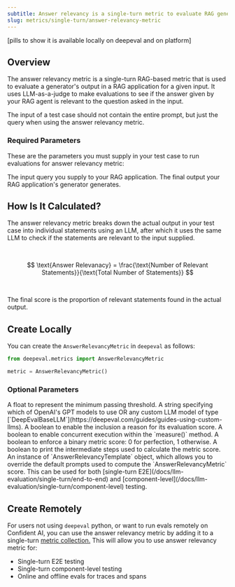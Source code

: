 ```yaml
---
subtitle: Answer relevancy is a single-turn metric to evaluate RAG generators
slug: metrics/single-turn/answer-relevancy-metric
---
```


[pills to show it is available locally on deepeval and on platform]

## Overview

The answer relevancy metric is a single-turn RAG-based metric that is used to evaluate a generator's output in a RAG application for a given input. It uses LLM-as-a-judge to make evaluations to see if the answer given by your RAG agent is relevant to the question asked in the input.

<Warning>

The input of a test case should not contain the entire prompt, but just the query when using the answer relevancy metric.

</Warning>

### Required Parameters

These are the parameters you must supply in your test case to run evaluations for answer relevancy metric:

<ParamField path="input" type="string" required>
  The input query you supply to your RAG application.
</ParamField>
<ParamField path="actual_output" type="string" required>
  The final output your RAG application's generator generates.
</ParamField>

## How Is It Calculated?

The answer relevancy metric breaks down the actual output in your test case into individual statements using an LLM, after which it uses the same LLM to check if the statements are relevant to the input supplied.

<br />

$$
\text{Answer Relevanacy} = \frac{\text{Number of Relevant Statements}}{\text{Total Number of Statements}}
$$

<br />

The final score is the proportion of relevant statements found in the actual output.

## Create Locally

You can create the `AnswerRelevancyMetric` in `deepeval` as follows:

```python
from deepeval.metrics import AnswerRelevancyMetric

metric = AnswerRelevancyMetric()
```

### Optional Parameters

<ParamField path="threshold" type="number" default={0.5}>
  A float to represent the minimum passing threshold.
</ParamField>
<ParamField path="model" type="string | Object" default="gpt-4.1">
  A string specifying which of OpenAI's GPT models to use OR any custom LLM
  model of type
  [`DeepEvalBaseLLM`](https://deepeval.com/guides/guides-using-custom-llms).
</ParamField>
<ParamField path="include_reason" type="boolean" default={"true"}>
  A boolean to enable the inclusion a reason for its evaluation score.
</ParamField>
<ParamField path="async_mode" type="boolean" default={"true"}>
  A boolean to enable concurrent execution within the `measure()` method.
</ParamField>
<ParamField path="strict_mode" type="boolean" default={"false"}>
  A boolean to enforce a binary metric score: 0 for perfection, 1 otherwise.
</ParamField>
<ParamField path="verbose_mode" type="boolean" default={"false"}>
  A boolean to print the intermediate steps used to calculate the metric score.
</ParamField>
<ParamField
  path="evaluation_template"
  type="AnswerRelevancyTemplate"
  default={"deepeval's template"}
>
  An instance of `AnswerRelevancyTemplate` object, which allows you to override
  the default prompts used to compute the `AnswerRelevancyMetric` score.
</ParamField>

<Success>
  This can be used for both [single-turn
  E2E](/docs/llm-evaluation/single-turn/end-to-end) and
  [component-level](/docs/llm-evaluation/single-turn/component-level) testing.
</Success>

## Create Remotely

For users not using `deepeval` python, or want to run evals remotely on Confident AI, you can use the answer relevancy metric by adding it to a single-turn [metric collection.](/metrics/metric-collections) This will allow you to use answer relevancy metric for:

- Single-turn E2E testing
- Single-turn component-level testing
- Online and offline evals for traces and spans
